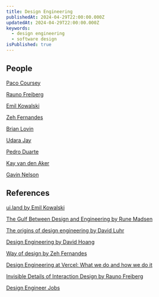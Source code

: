 ```yaml
---
title: Design Engineering
publishedAt: 2024-04-29T22:00:00.000Z
updatedAt: 2024-04-29T22:00:00.000Z
keywords:
  - design engineering
  - software design
isPublished: true
---
```


## People

[Paco Coursey](https://paco.me/)

[Rauno Freiberg](https://rauno.me/)

[Emil Kowalski](https://emilkowal.ski/)

[Zeh Fernandes](https://zehfernandes.com/)

[Brian Lovin](https://brianlovin.com/)

[Udara Jay](https://udara.io/)

[Pedro Duarte](https://ped.ro/)

[Kay van den Aker](https://www.kayvandenaker.nl/)

[Gavin Nelson](https://nelson.co/)

## References

[ui.land by Emil Kowalski](https://ui.land/)

[The Gulf Between Design and Engineering by Rune Madsen](https://designsystems.international/ideas/the-gulf-between-design-and-engineering/)

[The origins of design engineering by David Luhr](https://luhr.co/blog/2024/02/26/the-origins-of-design-engineering/)

[Design Engineering by David Hoang](https://www.proofofconcept.pub/p/design-engineering)

[Way of design by Zeh Fernandes](https://zehfernandes.com/wayofdesign)

[Design Engineering at Vercel: What we do and how we do it](https://vercel.com/blog/design-engineering-at-vercel)

[Invisible Details of Interaction Design by Rauno Freiberg](https://rauno.me/craft/interaction-design#metaphors)

[Design Engineer Jobs](https://designengineer.io/)
